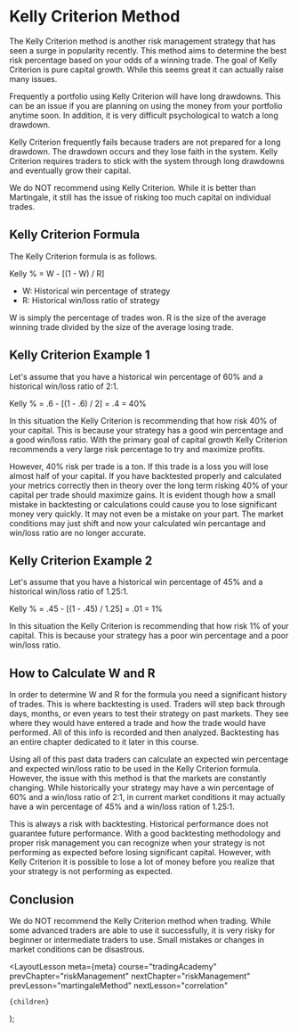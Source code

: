 
# Kelly Criterion Method

The Kelly Criterion method is another risk management strategy that has seen a surge in popularity recently. This method
aims to determine the best risk percentage based on your odds of a winning trade. The goal of Kelly Criterion is pure capital
growth. While this seems great it can actually raise many issues.

Frequently a portfolio using Kelly Criterion will have long drawdowns. This can be an issue if you are planning on using
the money from your portfolio anytime soon. In addition, it is very difficult psychological to watch a long drawdown.

Kelly Criterion frequently fails because traders are not prepared for a long drawdown. The drawdown occurs and they lose faith
in the system. Kelly Criterion requires traders to stick with the system through long drawdowns and eventually grow their
capital.

We do NOT recommend using Kelly Criterion. While it is better than Martingale, it still has the issue of risking too much
capital on individual trades.

## Kelly Criterion Formula

The Kelly Criterion formula is as follows.

Kelly % = W - [(1 - W) / R]

- W: Historical win percentage of strategy
- R: Historical win/loss ratio of strategy

W is simply the percentage of trades won. R is the size of the average winning trade divided by the size of the average
losing trade.

## Kelly Criterion Example 1

Let's assume that you have a historical win percentage of 60% and a historical win/loss ratio of 2:1.

Kelly % = .6 - [(1 - .6) / 2] = .4 = 40%

In this situation the Kelly Criterion is recommending that how risk 40% of your capital. This is because your strategy has
a good win percentage and a good win/loss ratio. With the primary goal of capital growth Kelly Criterion recommends a very
large risk percentage to try and maximize profits.

However, 40% risk per trade is a ton. If this trade is a loss you will lose almost half of your capital. If you have
backtested properly and calculated your metrics correctly then in theory over the long term risking 40% of your capital per
trade should maximize gains. It is evident though how a small mistake in backtesting or calculations could cause you to lose
significant money very quickly. It may not even be a mistake on your part. The market conditions may just shift and now your
calculated win percantage and win/loss ratio are no longer accurate.

## Kelly Criterion Example 2

Let's assume that you have a historical win percentage of 45% and a historical win/loss ratio of 1.25:1.

Kelly % = .45 - [(1 - .45) / 1.25] = .01 = 1%

In this situation the Kelly Criterion is recommending that how risk 1% of your capital. This is because your strategy has
a poor win percentage and a poor win/loss ratio.

## How to Calculate W and R

In order to determine W and R for the formula you need a significant history of trades. This is where backtesting is used.
Traders will step back through days, months, or even years to test their strategy on past markets. They see where they would
have entered a trade and how the trade would have performed. All of this info is recorded and then analyzed. Backtesting has
an entire chapter dedicated to it later in this course.

Using all of this past data traders can calculate an expected win percentage and expected win/loss ratio to be used in
the Kelly Criterion formula. However, the issue with this method is that the markets are constantly changing. While historically
your strategy may have a win percentage of 60% and a win/loss ratio of 2:1, in current market conditions it may actually
have a win percentage of 45% and a win/loss ration of 1.25:1.

This is always a risk with backtesting. Historical performance does not guarantee future performance. With a good backtesting
methodology and proper risk management you can recognize when your strategy is not performing as expected before losing
significant capital. However, with Kelly Criterion it is possible to lose a lot of money before you realize that your
strategy is not performing as expected.

## Conclusion

We do NOT recommend the Kelly Criterion method when trading. While some advanced traders are able to use it successfully,
it is very risky for beginner or intermediate traders to use. Small mistakes or changes in market conditions can be
disastrous.

  <LayoutLesson
    meta={meta}
    course="tradingAcademy"
    prevChapter="riskManagement"
    nextChapter="riskManagement"
    prevLesson="martingaleMethod"
    nextLesson="correlation"
  >
    {children}
  </LayoutLesson>
);
